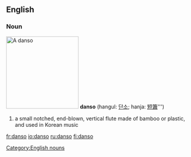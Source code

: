 ==English==
===Noun===
[[Image:Danso.jpg|thumb|right|195px|A ''danso'']]
{{wikipedia|Danso}}
'''danso''' (hangul: [[단소]]; hanja: [[短簫]]''')
#a small notched, end-blown, vertical flute made of bamboo or plastic, and used in Korean music

[[Category:English nouns]]

{{attention|ko}}

[[fr:danso]]
[[io:danso]]
[[ru:danso]]
[[fi:danso]]